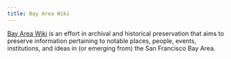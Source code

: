 ```yaml
---
title: Bay Area Wiki
---
```


[Bay Area Wiki](/) is an effort in archival and historical preservation that aims to preserve information pertaining to notable places, people, events, institutions, and ideas in (or emerging from) the San Francisco Bay Area.
